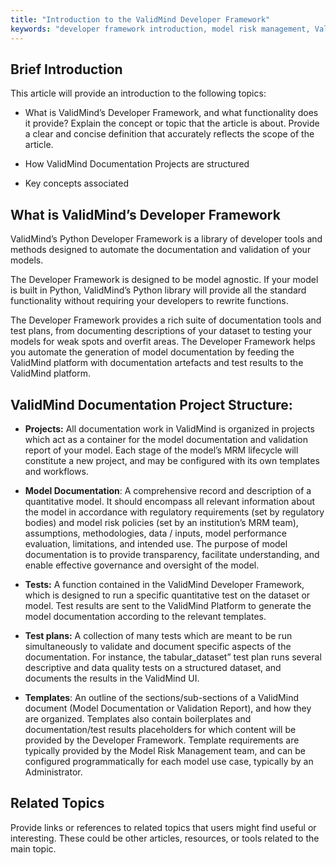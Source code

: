 ```yaml
---
title: "Introduction to the ValidMind Developer Framework"
keywords: "developer framework introduction, model risk management, ValidMind"
---
```


## Brief Introduction

This article will provide an introduction to the following topics:

- What is ValidMind's Developer Framework, and what functionality does it provide? Explain the concept or topic that the article is about. Provide a clear and concise definition that accurately reflects the scope of the article.

- How ValidMind Documentation Projects are structured

- Key concepts associated

## What is ValidMind's Developer Framework

ValidMind’s Python Developer Framework is a library of developer tools and methods designed to automate the documentation and validation of your models. 

The Developer Framework is designed to be model agnostic. If your model is built in Python, ValidMind’s Python library will provide all the standard functionality without requiring your developers to rewrite functions. 

The Developer Framework provides a rich suite of documentation tools and test plans, from documenting descriptions of your dataset to testing your models for weak spots and overfit areas. The Developer Framework helps you automate the generation of model documentation by feeding the ValidMind platform with documentation artefacts and test results to the ValidMind platform. 

## ValidMind Documentation Project Structure: 

* **Projects:**  All documentation work in ValidMind is organized in projects which act as a container for the model documentation and validation report of your model. Each stage of the model’s MRM lifecycle will constitute a new project, and may be configured with its own templates and workflows. 

* **Model Documentation**: A comprehensive record and description of a quantitative model. It should encompass all relevant information about the model in accordance with regulatory requirements (set by regulatory bodies) and model risk policies (set by an institution’s MRM team), assumptions, methodologies, data / inputs, model performance evaluation, limitations, and intended use. The purpose of model documentation is to provide transparency, facilitate understanding, and enable effective governance and oversight of the model.

* **Tests:** A function contained in the ValidMind Developer Framework, which is designed to run a specific quantitative test on the dataset or model. Test results are sent to the ValidMind Platform to generate the model documentation according to the relevant templates. 

* **Test plans:** A collection of many tests which are meant to be run simultaneously to validate and document specific aspects of the documentation. For instance, the tabular_dataset" test plan runs several descriptive and data quality tests on a structured dataset, and documents the results in the ValidMind UI. 

* **Templates**: An outline of the sections/sub-sections of a ValidMind document (Model Documentation or Validation Report), and how they are organized. Templates also contain boilerplates and documentation/test results placeholders for which content will be provided by the Developer Framework. Template requirements are typically provided by the Model Risk Management team, and can be configured programmatically for each model use case, typically by an Administrator. 







## Related Topics

Provide links or references to related topics that users might find useful or interesting. These could be other articles, resources, or tools related to the main topic.
